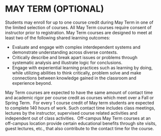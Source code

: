 # MAY TERM (OPTIONAL) 

Students may enroll for up to one course credit during May Term in one of the limited selection of courses.  All May Term courses require consent of instructor prior to registration.
May Term courses are designed to meet at least two of the following shared learning outcomes:

- Evaluate and engage with complex interdependent systems and demonstrate understanding across diverse contexts.
- Critically describe and break apart issues or problems through systematic analysis and illustrate logic for conclusions.
- Engage with experiential learning practices such as learning by doing, while utilizing abilities to think critically, problem solve and make connections between knowledge gained in the classroom and experience beyond.

May Term courses are expected to have the same amount of contact time and academic rigor per course credit as courses which meet over a Fall or Spring Term.  For every 1 course credit of May term students are expected to complete 140 hours of work.  Such contact time includes class meetings, lectures by the instructor, supervised course related activities and independent out of class activities.  Off-campus May Term courses at an off-campus location provide certain educational benefits through site visits, guest lectures, etc., that also contribute to the contact time for the course.

